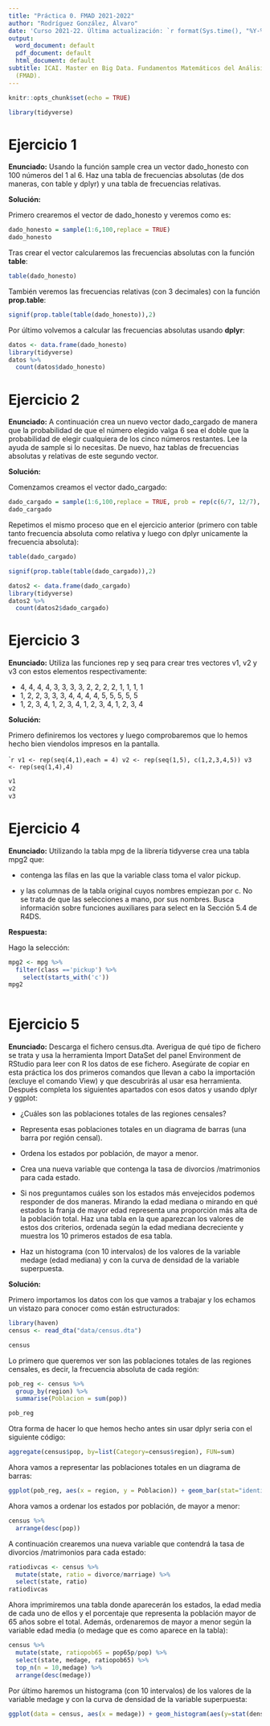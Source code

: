```yaml
---
title: "Práctica 0. FMAD 2021-2022"
author: "Rodríguez González, Álvaro"
date: 'Curso 2021-22. Última actualización: `r format(Sys.time(), "%Y-%m-%d")`'
output:
  word_document: default
  pdf_document: default
  html_document: default
subtitle: ICAI. Master en Big Data. Fundamentos Matemáticos del Análisis de Datos
  (FMAD).
---
```


```r
knitr::opts_chunk$set(echo = TRUE)
```

```r
library(tidyverse)
```


# Ejercicio 1

**Enunciado:** Usando la función sample crea un vector dado_honesto con 100 números del 1 al 6. Haz una tabla de frecuencias absolutas (de dos maneras, con table y dplyr) y una tabla de frecuencias relativas.



**Solución:**

Primero crearemos el vector de dado_honesto y veremos como es:

```r
dado_honesto = sample(1:6,100,replace = TRUE)
dado_honesto 
```

Tras crear el vector calcularemos las frecuencias absolutas con la función **table**:

```r
table(dado_honesto)
```

También veremos las frecuencias relativas (con 3 decimales) con la función **prop.table**:

```r
signif(prop.table(table(dado_honesto)),2)
```


Por último volvemos a calcular las frecuencias absolutas usando **dplyr**:


```r
datos <- data.frame(dado_honesto)
library(tidyverse)
datos %>% 
  count(datos$dado_honesto)
```


# Ejercicio 2

**Enunciado:** A continuación crea un nuevo vector dado_cargado de manera que la probabilidad de que el número elegido valga 6 sea el doble que la probabilidad de elegir cualquiera de los cinco números restantes. Lee la ayuda de sample si lo necesitas. De nuevo, haz tablas de frecuencias absolutas y relativas de este segundo vector.

**Solución:**

Comenzamos creamos el vector dado_cargado:

```r
dado_cargado = sample(1:6,100,replace = TRUE, prob = rep(c(6/7, 12/7), times = c(5, 1)))
dado_cargado
```

Repetimos el mismo proceso que en el ejercicio anterior (primero con table tanto frecuencia absoluta como relativa y luego con dplyr unicamente la frecuencia absoluta):

```r
table(dado_cargado)
```

```r
signif(prop.table(table(dado_cargado)),2)
```

```r
datos2 <- data.frame(dado_cargado)
library(tidyverse)
datos2 %>% 
  count(datos2$dado_cargado)
```

# Ejercicio 3

**Enunciado:** Utiliza las funciones rep y seq para crear tres vectores v1, v2 y v3 con estos elementos respectivamente:

- 4, 4, 4, 4, 3, 3, 3, 3, 2, 2, 2, 2, 1, 1, 1, 1
- 1, 2, 2, 3, 3, 3, 4, 4, 4, 4, 5, 5, 5, 5, 5
- 1, 2, 3, 4, 1, 2, 3, 4, 1, 2, 3, 4, 1, 2, 3, 4

**Solución:**

Primero definiremos los vectores y luego comprobaremos que lo hemos hecho bien viendolos impresos en la pantalla.

````r
v1 <- rep(seq(4,1),each = 4)
v2 <- rep(seq(1,5), c(1,2,3,4,5))
v3 <- rep(seq(1,4),4)
```

```r
v1
v2
v3
```


# Ejercicio 4 

**Enunciado:** Utilizando la tabla mpg de la librería tidyverse crea una tabla mpg2 que:

- contenga las filas en las que la variable class toma el valor pickup.

- y las columnas de la tabla original cuyos nombres empiezan por c. No se trata de que las selecciones a mano, por sus nombres. Busca información sobre funciones auxiliares para
select en la Sección 5.4 de R4DS.

**Respuesta:**

Hago la selección:

```r
mpg2 <- mpg %>%
  filter(class =='pickup') %>%
    select(starts_with('c')) 
mpg2
    
```


# Ejercicio 5

**Enunciado:** Descarga el fichero census.dta. Averigua de qué tipo de fichero se trata y usa la herramienta Import DataSet del panel Environment de RStudio para leer con R los datos de ese fichero. Asegúrate de copiar en esta práctica los dos primeros comandos que llevan a cabo la importación (excluye el comando View) y que descubrirás al usar esa herramienta. Después completa los siguientes apartados con esos datos y usando dplyr y ggplot:

- ¿Cuáles son las poblaciones totales de las regiones censales?

- Representa esas poblaciones totales en un diagrama de barras (una barra por región
censal).

- Ordena los estados por población, de mayor a menor.

- Crea una nueva variable que contenga la tasa de divorcios /matrimonios para cada
estado.

- Si nos preguntamos cuáles son los estados más envejecidos podemos responder de dos
maneras. Mirando la edad mediana o mirando en qué estados la franja de mayor edad representa una proporción más alta de la población total. Haz una tabla en la que aparezcan los valores de estos dos criterios, ordenada según la edad mediana decreciente y muestra los 10 primeros estados de esa tabla.

- Haz un histograma (con 10 intervalos) de los valores de la variable medage (edad mediana) y con la curva de densidad de la variable superpuesta.

**Solución:**

Primero importamos los datos con los que vamos a trabajar y los echamos un vistazo para conocer como están estructurados:

```r
library(haven)
census <- read_dta("data/census.dta")
```


```r
census
```

Lo primero que queremos ver son las poblaciones totales de las regiones censales, es decir, la frecuencia absoluta de cada región:

```r
pob_reg <- census %>%
  group_by(region) %>%
  summarise(Poblacion = sum(pop))

pob_reg

```

Otra forma de hacer lo que hemos hecho antes sin usar dplyr seria con el siguiente código:

```r
aggregate(census$pop, by=list(Category=census$region), FUN=sum)
```

Ahora vamos a representar las poblaciones totales en un diagrama de barras:

```r
ggplot(pob_reg, aes(x = region, y = Poblacion)) + geom_bar(stat="identity", position="stack")
```

Ahora vamos a ordenar los estados por población, de mayor a menor:

```r
census %>% 
  arrange(desc(pop))
```
A continuación crearemos una nueva variable que contendrá la tasa de divorcios /matrimonios para cada
estado:

```r
ratiodivcas <- census %>%
  mutate(state, ratio = divorce/marriage) %>%
  select(state, ratio)
ratiodivcas

```

Ahora imprimiremos una tabla donde aparecerán los estados, la edad media de cada uno de ellos y el porcentaje que representa la población mayor de 65 años sobre el total. Además, ordenaremos de mayor a menor según la variable edad media (o medage que es como aparece en la tabla):


```r
census %>%
  mutate(state, ratiopob65 = pop65p/pop) %>%
  select(state, medage, ratiopob65) %>%
  top_n(n = 10,medage) %>%
  arrange(desc(medage)) 
```


Por último haremos un histograma (con 10 intervalos) de los valores de la variable medage y con la curva de densidad de la variable superpuesta:

```r
ggplot(data = census, aes(x = medage)) + geom_histogram(aes(y=stat(density)), bins = 10, fill = "skyblue", color = "Black") + geom_density(color="red", size=1.5)

```








